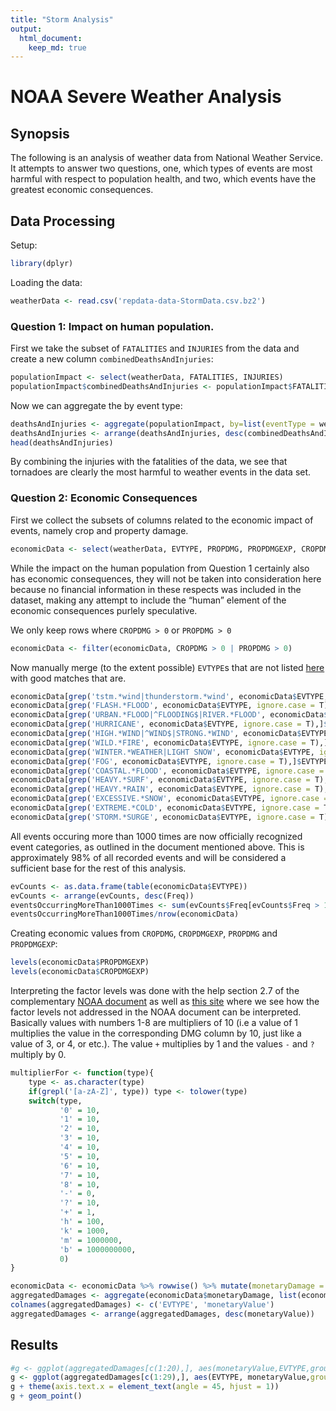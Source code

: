 ```yaml
---
title: "Storm Analysis"
output:
  html_document:
    keep_md: true
---
```


# NOAA Severe Weather Analysis

## Synopsis

The following is an analysis of weather data from National Weather
Service. It attempts to answer two questions, one, which types of
events are most harmful with respect to population health, and two,
which events have the greatest economic consequences.

## Data Processing

Setup:

```r
library(dplyr)
```

Loading the data:

```r
weatherData <- read.csv('repdata-data-StormData.csv.bz2')
```

### Question 1: Impact on human population.

First we take the subset of `FATALITIES` and `INJURIES` from the data
and create a new column `combinedDeathsAndInjuries`:

```r
populationImpact <- select(weatherData, FATALITIES, INJURIES)
populationImpact$combinedDeathsAndInjuries <- populationImpact$FATALITIES + populationImpact$INJURIES
```

Now we can aggregate the by event type:

```r
deathsAndInjuries <- aggregate(populationImpact, by=list(eventType = weatherData$EVTYPE), sum, na.rm = T)
deathsAndInjuries <- arrange(deathsAndInjuries, desc(combinedDeathsAndInjuries))
head(deathsAndInjuries)
```

By combining the injuries with the fatalities of the data, we see that
tornadoes are clearly the most harmful to weather events in the data set.

### Question 2: Economic Consequences

First we collect the subsets of columns related to the economic impact
of events, namely crop and property damage.

```r
economicData <- select(weatherData, EVTYPE, PROPDMG, PROPDMGEXP, CROPDMG, CROPDMGEXP)
```

While the impact on the human population from Question 1 certainly
also has economic consequences, they will not be taken into
consideration here because no financial information in these respects
was included in the dataset, making any attempt to include the "human"
element of the economic consequences purlely speculative.

We only keep rows where `CROPDMG > 0` or `PROPDMG > 0`

```r
economicData <- filter(economicData, CROPDMG > 0 | PROPDMG > 0)
```

Now manually merge (to the extent possible) `EVTYPE`s that are not
listed
[here](https://d396qusza40orc.cloudfront.net/repdata%2Fpeer2_doc%2Fpd01016005curr.pdf)
with good matches that are.

```r
economicData[grep('tstm.*wind|thunderstorm.*wind', economicData$EVTYPE, ignore.case = T),]$EVTYPE <- 'THUNDERSTORM WIND'
economicData[grep('FLASH.*FLOOD', economicData$EVTYPE, ignore.case = T),]$EVTYPE <- 'FLASH FLOOD'
economicData[grep('URBAN.*FLOOD|^FLOODING$|RIVER.*FLOOD', economicData$EVTYPE, ignore.case = T),]$EVTYPE <- 'FLOOD'
economicData[grep('HURRICANE', economicData$EVTYPE, ignore.case = T),]$EVTYPE <- 'HURRICANE'
economicData[grep('HIGH.*WIND|^WIND$|STRONG.*WIND', economicData$EVTYPE, ignore.case = T),]$EVTYPE <- 'HIGH WIND'
economicData[grep('WILD.*FIRE', economicData$EVTYPE, ignore.case = T),]$EVTYPE <- 'WILDFIRE'
economicData[grep('WINTER.*WEATHER|LIGHT SNOW', economicData$EVTYPE, ignore.case = T),]$EVTYPE <- 'WINTER WEATHER'
economicData[grep('FOG', economicData$EVTYPE, ignore.case = T),]$EVTYPE <- 'DENSE FOG'
economicData[grep('COASTAL.*FLOOD', economicData$EVTYPE, ignore.case = T),]$EVTYPE <- 'COASTAL FLOOD'
economicData[grep('HEAVY.*SURF', economicData$EVTYPE, ignore.case = T),]$EVTYPE <- 'HIGH SURF'
economicData[grep('HEAVY.*RAIN', economicData$EVTYPE, ignore.case = T),]$EVTYPE <- 'HEAVY RAIN'
economicData[grep('EXCESSIVE.*SNOW', economicData$EVTYPE, ignore.case = T),]$EVTYPE <- 'HEAVY SNOW'
economicData[grep('EXTREME.*COLD', economicData$EVTYPE, ignore.case = T),]$EVTYPE <- 'EXTREME COLD'
economicData[grep('STORM.*SURGE', economicData$EVTYPE, ignore.case = T),]$EVTYPE <- 'STORM SURGE/TIDE'
```

All events occuring more than 1000 times are now officially recognized
event categories, as outlined in the document mentioned above. This
is approximately 98% of all recorded events and will be considered a
sufficient base for the rest of this analysis.

```r
evCounts <- as.data.frame(table(economicData$EVTYPE))
evCounts <- arrange(evCounts, desc(Freq))
eventsOccurringMoreThan1000Times <- sum(evCounts$Freq[evCounts$Freq > 1000])
eventsOccurringMoreThan1000Times/nrow(economicData)
```

Creating economic values from `CROPDMG`, `CROPDMGEXP`, `PROPDMG` and `PROPDMGEXP`:

```r
levels(economicData$PROPDMGEXP)
levels(economicData$CROPDMGEXP)
```

Interpreting the factor levels was done with the help section 2.7 of
the complementary
[NOAA document](https://d396qusza40orc.cloudfront.net/repdata%2Fpeer2_doc%2Fpd01016005curr.pdf)
as well as [this site](https://rstudio-pubs-static.s3.amazonaws.com/58957_37b6723ee52b455990e149edde45e5b6.html)
where we see how the factor levels not addressed in the NOAA document
can be interpreted. Basically values with numbers 1-8 are multipliers
of 10 (i.e a value of 1 multiplies the value in the corresponding DMG
column by 10, just like a value of 3, or 4, or etc.). The value `+`
multiplies by 1 and the values `-` and `?` multiply by 0.

```r
multiplierFor <- function(type){
    type <- as.character(type)
    if(grepl('[a-zA-Z]', type)) type <- tolower(type)
    switch(type,
           '0' = 10,
           '1' = 10,
           '2' = 10,
           '3' = 10,
           '4' = 10,
           '5' = 10,
           '6' = 10,
           '7' = 10,
           '8' = 10,
           '-' = 0,
           '?' = 10,
           '+' = 1,
           'h' = 100,
           'k' = 1000,
           'm' = 1000000,
           'b' = 1000000000,
           0)
}

economicData <- economicData %>% rowwise() %>% mutate(monetaryDamage = PROPDMG*multiplierFor(PROPDMGEXP) + CROPDMG*multiplierFor(CROPDMGEXP))
aggregatedDamages <- aggregate(economicData$monetaryDamage, list(economicData$EVTYPE), sum)
colnames(aggregatedDamages) <- c('EVTYPE', 'monetaryValue')
aggregatedDamages <- arrange(aggregatedDamages, desc(monetaryValue))
```

## Results

```r
#g <- ggplot(aggregatedDamages[c(1:20),], aes(monetaryValue,EVTYPE,group=1))
g <- ggplot(aggregatedDamages[c(1:29),], aes(EVTYPE, monetaryValue,group=1))
g + theme(axis.text.x = element_text(angle = 45, hjust = 1))
g + geom_point()
```

##
